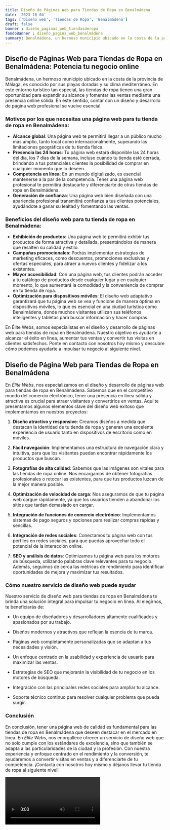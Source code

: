 ```yaml
---
title: Diseño de Páginas Web para Tiendas de Ropa en Benalmádena
date: '2023-10-04'
tags: ['Diseño web', 'Tiendas de Ropa', 'Benalmádena']
draft: false
banner : diseño_paginas_web_tiendasderopa
fondoBanner : diseño_pagina_web_benalmádena
summary: Benalmádena, un hermoso municipio ubicado en la costa de la provincia de Málaga, es conocido por sus playas doradas y su clima mediterráneo. En este entorno turístico tan especial, las tiendas de ropa tienen una gran oportunidad para expandir su alcance y fomentar las ventas mediante una presencia online sólida. En este sentido, contar con un diseño y desarrollo de página web profesional se vuelve esencial.
---
```


## Diseño de Páginas Web para Tiendas de Ropa en Benalmádena: Potencia tu negocio online

Benalmádena, un hermoso municipio ubicado en la costa de la provincia de Málaga, es conocido por sus playas doradas y su clima mediterráneo. En este entorno turístico tan especial, las tiendas de ropa tienen una gran oportunidad para expandir su alcance y fomentar las ventas mediante una presencia online sólida. En este sentido, contar con un diseño y desarrollo de página web profesional se vuelve esencial.

### Motivos por los que necesitas una página web para tu tienda de ropa en Benalmádena:

- **Alcance global**: Una página web te permitirá llegar a un público mucho más amplio, tanto local como internacionalmente, superando las limitaciones geográficas de tu tienda física.
- **Presencia las 24 horas**: Tu página web estará disponible las 24 horas del día, los 7 días de la semana, incluso cuando tu tienda esté cerrada, brindando a tus potenciales clientes la posibilidad de comprar en cualquier momento que lo deseen.
- **Competencia en línea**: En un mundo digitalizado, es esencial mantenerse a la par de la competencia. Tener una página web profesional te permitirá destacarte y diferenciarte de otras tiendas de ropa en Benalmádena.
- **Generación de confianza**: Una página web bien diseñada con una apariencia profesional transmitirá confianza a tus clientes potenciales, ayudándote a ganar su lealtad y fomentando las ventas.

### Beneficios del diseño web para tu tienda de ropa en Benalmádena:

- **Exhibición de productos**: Una página web te permitirá exhibir tus productos de forma atractiva y detallada, presentándolos de manera que resalten su calidad y estilo.
- **Campañas promocionales**: Podrás implementar estrategias de marketing eficaces, como descuentos, promociones exclusivas y ofertas especiales, para atraer a nuevos clientes y fidelizar a los existentes.
- **Mayor accesibilidad**: Con una página web, tus clientes podrán acceder a tu catálogo de productos desde cualquier lugar y en cualquier momento, lo que aumentará la comodidad y la conveniencia de comprar en tu tienda de ropa.
- **Optimización para dispositivos móviles**: El diseño web adaptativo garantizará que tu página web se vea y funcione de manera óptima en dispositivos móviles, lo que es esencial en una ciudad turística como Benalmádena, donde muchos visitantes utilizan sus teléfonos inteligentes y tabletas para buscar información y hacer compras.

En Élite Webs, somos especialistas en el diseño y desarrollo de páginas web para tiendas de ropa en Benalmádena. Nuestro objetivo es ayudarte a alcanzar el éxito en línea, aumentar tus ventas y convertir tus visitas en clientes satisfechos. Ponte en contacto con nosotros hoy mismo y descubre cómo podemos ayudarte a impulsar tu negocio al siguiente nivel.

<GifSeo />

<Cta />

## **Diseño de Página Web para Tiendas de Ropa en Benalmádena**

En *Élite Webs*, nos especializamos en el diseño y desarrollo de páginas web para tiendas de ropa en Benalmádena. Sabemos que en el competitivo mundo del comercio electrónico, tener una presencia en línea sólida y atractiva es crucial para atraer visitantes y convertirlos en ventas. Aquí te presentamos algunos elementos clave del diseño web exitoso que implementamos en nuestros proyectos:

1. **Diseño atractivo y responsive**: Creamos diseños a medida que destacan la identidad de tu tienda de ropa y generan una excelente experiencia de usuario tanto en dispositivos de escritorio como en móviles. 

2. **Fácil navegación**: Implementamos una estructura de navegación clara y intuitiva, para que los visitantes puedan encontrar rápidamente los productos que buscan.

3. **Fotografías de alta calidad**: Sabemos que las imágenes son vitales para las tiendas de ropa online. Nos encargamos de obtener fotografías profesionales o retocar las existentes, para que tus productos luzcan de la mejor manera posible.

4. **Optimización de velocidad de carga**: Nos aseguramos de que tu página web cargue rápidamente, ya que los usuarios tienden a abandonar los sitios que tardan demasiado en cargar. 

5. **Integración de funciones de comercio electrónico**: Implementamos sistemas de pago seguros y opciones para realizar compras rápidas y sencillas.

6. **Integración de redes sociales**: Conectamos tu página web con tus perfiles en redes sociales, para que puedas aprovechar todo el potencial de la interacción online.

7. **SEO y análisis de datos**: Optimizamos tu página web para los motores de búsqueda, utilizando palabras clave relevantes para tu negocio. Además, seguimos de cerca las métricas de rendimiento para identificar oportunidades de mejora y maximizar tus resultados.

### **Cómo nuestro servicio de diseño web puede ayudar**

Nuestro servicio de diseño web para tiendas de ropa en Benalmádena te brinda una solución integral para impulsar tu negocio en línea. Al elegirnos, te beneficiarás de:

- Un equipo de diseñadores y desarrolladores altamente cualificados y apasionados por su trabajo.

- Diseños modernos y atractivos que reflejan la esencia de tu marca.

- Páginas web completamente personalizadas que se adaptan a tus necesidades y visión.

- Un enfoque centrado en la usabilidad y experiencia de usuario para maximizar las ventas.

- Estrategias de SEO que mejorarán la visibilidad de tu negocio en los motores de búsqueda.

- Integración con las principales redes sociales para ampliar tu alcance.

- Soporte técnico continuo para resolver cualquier problema que pueda surgir.

### **Conclusión**

En conclusión, tener una página web de calidad es fundamental para las tiendas de ropa en Benalmádena que deseen destacar en el mercado en línea. En *Élite Webs*, nos enorgullece ofrecer un servicio de diseño web que no solo cumple con los estándares de excelencia, sino que también se adapta a las particularidades de la ciudad y la profesión. Con nuestra experiencia y enfoque centrado en el rendimiento y la conversión, te ayudaremos a convertir visitas en ventas y a diferenciarte de tu competencia. ¡Contacta con nosotros hoy mismo y déjanos llevar tu tienda de ropa al siguiente nivel!

<Video />

<CtaBot job='Tiendas de Ropa' city='Benalmádena'/>

<Gmaps query='Benalmádena+españa+maps' />